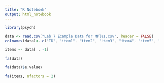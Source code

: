 ```yaml
---
title: "R Notebook"
output: html_notebook
---
```

```r
library(psych)
```

```r

data <- read.csv("Lab 7 Example Data for MPlus.csv", header = FALSE)
colnames(data)<- c("ID", "item1", "item2", "item3", "item4", "item5", "item6")
```

```r
items <- data[ , -1]
```

```r
fa(data)
```

```r
fa(data)$e.values
```

```r
fa(items, nfactors = 2)
```

